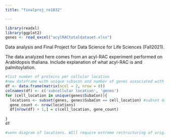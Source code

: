 ```yaml
---
title: "finalproj_re1032"

---
```


```r
library(readxl)
library(ggplot2)
genes <- read_excel("acylRACtotaldataset.xlsx")

```

Data analysis and Final Project for Data Science for Life Sciences (Fall2021).

The data analyzed here comes from an acyl-RAC experiment performed on Arabidopsis thaliana. Include explanation of what acyl-RAC is and palmitoylation.
```r
#list number of proteins per cellular location
#new dataframe with unique subacon and number of genes associated with them
df <- data.frame(matrix(ncol = 2, nrow = 0))
colnames(df) <- c('subcellular location', 'genes')
for (cell_location in unique(genes$SubaCon)){
  locations <- subset(genes, genes$SubaCon == cell_location) #subset dataframe of cellular location and genes in that location.
  gene_count <- nrow(locations)
  df[nrow(df) + 1,] = c(cell_location, gene_count)
  
}
df

```


```r
#venn diagram of locations. WIll require extreme restructuring of original database because of the SubaCon column format.
```


